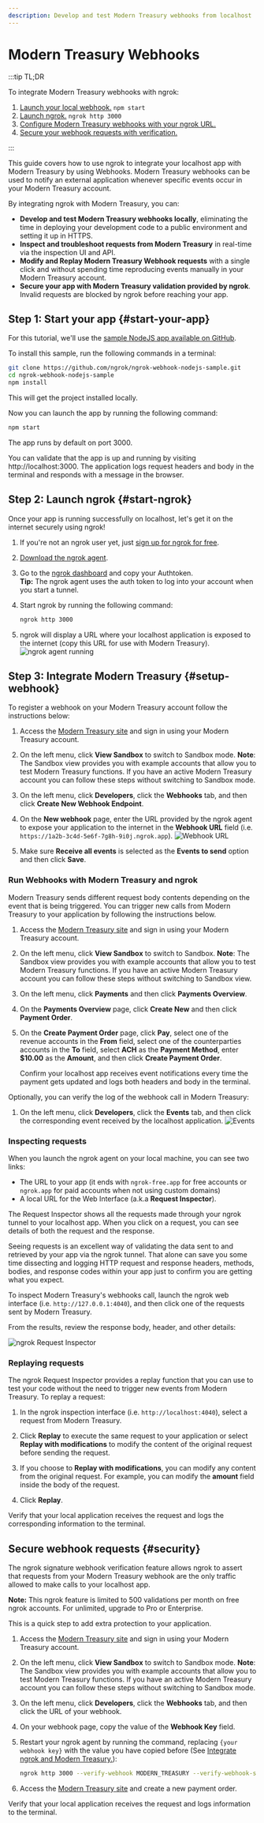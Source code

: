 ```yaml
---
description: Develop and test Modern Treasury webhooks from localhost
---
```


# Modern Treasury Webhooks

:::tip TL;DR

To integrate Modern Treasury webhooks with ngrok:

1. [Launch your local webhook.](#start-your-app) `npm start`
1. [Launch ngrok.](#start-ngrok) `ngrok http 3000`
1. [Configure Modern Treasury webhooks with your ngrok URL.](#setup-webhook)
1. [Secure your webhook requests with verification.](#security)

:::

This guide covers how to use ngrok to integrate your localhost app with Modern Treasury by using Webhooks.
Modern Treasury webhooks can be used to notify an external application whenever specific events occur in your Modern Treasury account.

By integrating ngrok with Modern Treasury, you can:

- **Develop and test Modern Treasury webhooks locally**, eliminating the time in deploying your development code to a public environment and setting it up in HTTPS.
- **Inspect and troubleshoot requests from Modern Treasury** in real-time via the inspection UI and API.
- **Modify and Replay Modern Treasury Webhook requests** with a single click and without spending time reproducing events manually in your Modern Treasury account.
- **Secure your app with Modern Treasury validation provided by ngrok**. Invalid requests are blocked by ngrok before reaching your app.

## **Step 1**: Start your app {#start-your-app}

For this tutorial, we'll use the [sample NodeJS app available on GitHub](https://github.com/ngrok/ngrok-webhook-nodejs-sample).

To install this sample, run the following commands in a terminal:

```bash
git clone https://github.com/ngrok/ngrok-webhook-nodejs-sample.git
cd ngrok-webhook-nodejs-sample
npm install
```

This will get the project installed locally.

Now you can launch the app by running the following command:

```bash
npm start
```

The app runs by default on port 3000.

You can validate that the app is up and running by visiting http://localhost:3000. The application logs request headers and body in the terminal and responds with a message in the browser.

## **Step 2**: Launch ngrok {#start-ngrok}

Once your app is running successfully on localhost, let's get it on the internet securely using ngrok!

1. If you're not an ngrok user yet, just [sign up for ngrok for free](https://ngrok.com/signup).

1. [Download the ngrok agent](https://download.ngrok.com).

1. Go to the [ngrok dashboard](https://dashboard.ngrok.com) and copy your Authtoken. <br />
   **Tip:** The ngrok agent uses the auth token to log into your account when you start a tunnel.
1. Start ngrok by running the following command:

   ```bash
   ngrok http 3000
   ```

1. ngrok will display a URL where your localhost application is exposed to the internet (copy this URL for use with Modern Treasury).
   ![ngrok agent running](/img/integrations/launch_ngrok_tunnel.png)

## **Step 3**: Integrate Modern Treasury {#setup-webhook}

To register a webhook on your Modern Treasury account follow the instructions below:

1. Access the [Modern Treasury site](https://app.moderntreasury.com/) and sign in using your Modern Treasury account.

1. On the left menu, click **View Sandbox** to switch to Sandbox mode.
   **Note**: The Sandbox view provides you with example accounts that allow you to test Modern Treasury functions. If you have an active Modern Treasury account you can follow these steps without switching to Sandbox mode.

1. On the left menu, click **Developers**, click the **Webhooks** tab, and then click **Create New Webhook Endpoint**.

1. On the **New webhook** page, enter the URL provided by the ngrok agent to expose your application to the internet in the **Webhook URL** field (i.e. `https://1a2b-3c4d-5e6f-7g8h-9i0j.ngrok.app`).
   ![Webhook URL](img/ngrok_url_configuration_moderntreasury.png)

1. Make sure **Receive all events** is selected as the **Events to send** option and then click **Save**.

### Run Webhooks with Modern Treasury and ngrok

Modern Treasury sends different request body contents depending on the event that is being triggered.
You can trigger new calls from Modern Treasury to your application by following the instructions below.

1. Access the [Modern Treasury site](https://app.moderntreasury.com/) and sign in using your Modern Treasury account.

1. On the left menu, click **View Sandbox** to switch to Sandbox.
   **Note**: The Sandbox view provides you with example accounts that allow you to test Modern Treasury functions. If you have an active Modern Treasury account you can follow these steps without switching to Sandbox view.

1. On the left menu, click **Payments** and then click **Payments Overview**.

1. On the **Payments Overview** page, click **Create New** and then click **Payment Order**.

1. On the **Create Payment Order** page, click **Pay**, select one of the revenue accounts in the **From** field, select one of the counterparties accounts in the **To** field, select **ACH** as the **Payment Method**, enter **$10.00** as the **Amount**, and then click **Create Payment Order**.

   Confirm your localhost app receives event notifications every time the payment gets updated and logs both headers and body in the terminal.

Optionally, you can verify the log of the webhook call in Modern Treasury:

1. On the left menu, click **Developers**, click the **Events** tab, and then click the corresponding event received by the localhost application.
   ![Events](img/ngrok_logs_moderntreasury.png)

### Inspecting requests

When you launch the ngrok agent on your local machine, you can see two links:

- The URL to your app (it ends with `ngrok-free.app` for free accounts or `ngrok.app` for paid accounts when not using custom domains)
- A local URL for the Web Interface (a.k.a **Request Inspector**).

The Request Inspector shows all the requests made through your ngrok tunnel to your localhost app. When you click on a request, you can see details of both the request and the response.

Seeing requests is an excellent way of validating the data sent to and retrieved by your app via the ngrok tunnel. That alone can save you some time dissecting and logging HTTP request and response headers, methods, bodies, and response codes within your app just to confirm you are getting what you expect.

To inspect Modern Treasury's webhooks call, launch the ngrok web interface (i.e. `http://127.0.0.1:4040`), and then click one of the requests sent by Modern Treasury.

From the results, review the response body, header, and other details:

![ngrok Request Inspector](img/ngrok_introspection_moderntreasury_webhooks.png)

### Replaying requests

The ngrok Request Inspector provides a replay function that you can use to test your code without the need to trigger new events from Modern Treasury. To replay a request:

1. In the ngrok inspection interface (i.e. `http://localhost:4040`), select a request from Modern Treasury.

1. Click **Replay** to execute the same request to your application or select **Replay with modifications** to modify the content of the original request before sending the request.

1. If you choose to **Replay with modifications**, you can modify any content from the original request. For example, you can modify the **amount** field inside the body of the request.

1. Click **Replay**.

Verify that your local application receives the request and logs the corresponding information to the terminal.

## Secure webhook requests {#security}

The ngrok signature webhook verification feature allows ngrok to assert that requests from your Modern Treasury webhook are the only traffic allowed to make calls to your localhost app.

**Note:** This ngrok feature is limited to 500 validations per month on free ngrok accounts. For unlimited, upgrade to Pro or Enterprise.

This is a quick step to add extra protection to your application.

1. Access the [Modern Treasury site](https://app.moderntreasury.com/) and sign in using your Modern Treasury account.

1. On the left menu, click **View Sandbox** to switch to Sandbox mode.
   **Note**: The Sandbox view provides you with example accounts that allow you to test Modern Treasury functions. If you have an active Modern Treasury account you can follow these steps without switching to Sandbox mode.

1. On the left menu, click **Developers**, click the **Webhooks** tab, and then click the URL of your webhook.

1. On your webhook page, copy the value of the **Webhook Key** field.

1. Restart your ngrok agent by running the command, replacing `{your webhook key}` with the value you have copied before (See [Integrate ngrok and Modern Treasury.](#setup-webhook)):

   ```bash
   ngrok http 3000 --verify-webhook MODERN_TREASURY --verify-webhook-secret {your webhook key}
   ```

1. Access the [Modern Treasury site](https://app.moderntreasury.com/) and create a new payment order.

Verify that your local application receives the request and logs information to the terminal.
